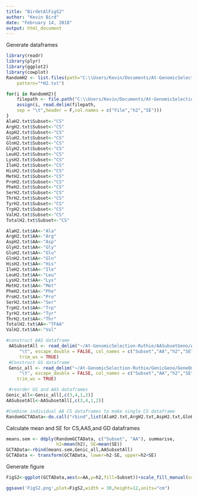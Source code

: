 ---
title: "BirdetAlFigS2"
author: "Kevin Bird"
date: "February 14, 2018"
output: html_document
---

Generate dataframes
```{r}
library(readr)
library(plyr)
library(ggplot2)
library(cowplot)
RandomH2 <- list.files(path="C:\\Users/Kevin/Documents/At-GenomicSelection-Ruthie",
    pattern="*H2.txt")

for(i in RandomH2){
    filepath <- file.path("C:\\Users/Kevin/Documents/At-GenomicSelection-Ruthie",paste(i))
    assign(i, read.delim(filepath,
    sep = "\t",header = F,col.names = c("File","h2","SE")))
}
AlaH2.txt$Subset<-"CS"
ArgH2.txt$Subset<-"CS"
AspH2.txt$Subset<-"CS"
GluH2.txt$Subset<-"CS"
GlnH2.txt$Subset<-"CS"
GlyH2.txt$Subset<-"CS"
LeuH2.txt$Subset<-"CS"
LysH2.txt$Subset<-"CS"
IleH2.txt$Subset<-"CS"
HisH2.txt$Subset<-"CS"
MetH2.txt$Subset<-"CS"
ProH2.txt$Subset<-"CS"
PheH2.txt$Subset<-"CS"
SerH2.txt$Subset<-"CS"
ThrH2.txt$Subset<-"CS"
TyrH2.txt$Subset<-"CS"
TrpH2.txt$Subset<-"CS"
ValH2.txt$Subset<-"CS"
TotalH2.txt$Subset<-"CS"

AlaH2.txt$AA<-"Ala"
ArgH2.txt$AA<-"Arg"
AspH2.txt$AA<-"Asp"
GlyH2.txt$AA<-"Gly"
GluH2.txt$AA<-"Glu"
GlnH2.txt$AA<-"Gln"
HisH2.txt$AA<-"His"
IleH2.txt$AA<-"Ile"
LeuH2.txt$AA<-"Leu"
LysH2.txt$AA<-"Lys"
MetH2.txt$AA<-"Met"
PheH2.txt$AA<-"Phe"
ProH2.txt$AA<-"Pro"
SerH2.txt$AA<-"Ser"
TrpH2.txt$AA<-"Trp"
TyrH2.txt$AA<-"Tyr"
ThrH2.txt$AA<-"Thr"
TotalH2.txt$AA<-"TFAA"
ValH2.txt$AA<-"Val"

#construct AAS dataframe
 AASubsetAll <- read_delim("~/At-GenomicSelection-Ruthie/AASubsetGeno/AASubsetGCTAOut/AASubsetAll.txt", 
     "\t", escape_double = FALSE, col_names = c("Subset","AA","h2","SE"), 
     trim_ws = TRUE)  
 #Construct GS dataframe
 Genic_all <- read_delim("~/At-GenomicSelection-Ruthie/GenicGeno/GeneOmeGCTAOut/Genic_all.txt", 
     "\t", escape_double = FALSE, col_names = c("Subset","AA","h2","SE"), 
    trim_ws = TRUE)

 #reorder GS and AAS dataframes
Genic_all<-Genic_all[,c(3,4,1,2)]
AASubsetAll<-AASubsetAll[,c(3,4,1,2)]

#Combine individual AA CS dataframes to make single CS dataframe
RandomGCTAData<-do.call("rbind",list(AlaH2.txt,ArgH2.txt,AspH2.txt,GlnH2.txt,GluH2.txt,GlyH2.txt,HisH2.txt,IleH2.txt,LeuH2.txt,LysH2.txt,MetH2.txt,PheH2.txt,ProH2.txt,SerH2.txt,ThrH2.txt,TrpH2.txt,TyrH2.txt,ValH2.txt,TotalH2.txt))

```

Calculate mean and SE for CS,AAS,and GD dataframes
```{r}
means.sem <- ddply(RandomGCTAData, c("Subset", "AA"), summarise,
                   h2=mean(h2), SE=mean(SE))
GCTAData<-rbind(means.sem,Genic_all,AASubsetAll)
GCTAData <- transform(GCTAData, lower=h2-SE, upper=h2+SE)

```
Generate figure
```{r}
FigS2<-ggplot(GCTAData,aes(x=AA,y=h2,fill=Subset))+scale_fill_manual(values=c("#66C2A5", "#FC8D62", "#E78AC3"))+geom_bar(width=0.8,stat="identity",position = "dodge")+geom_errorbar(aes(ymax=upper,ymin=lower),size=0.5,width=0.4,position=position_dodge(0.8))+labs(x="Subset", y = "heritability") + guides(fill=guide_legend(title="Subset"))+theme(plot.title = element_text(hjust=0.5))

ggsave('FigS2.png',plot=FigS2,width = 30,height=12,units="cm")
```

